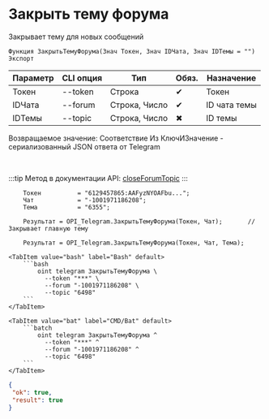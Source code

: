 ﻿---
sidebar_position: 4
---


# Закрыть тему форума
 Закрывает тему для новых сообщений



`Функция ЗакрытьТемуФорума(Знач Токен, Знач IDЧата, Знач IDТемы = "") Экспорт`

  | Параметр | CLI опция | Тип | Обяз. | Назначение |
  |-|-|-|-|-|
  | Токен | --token | Строка | &#x2714; | Токен |
  | IDЧата | --forum | Строка, Число | &#x2714; | ID чата темы |
  | IDТемы | --topic | Строка, Число | &#x2716; | ID темы |

  
  Возвращаемое значение:   Соответствие Из КлючИЗначение - сериализованный JSON ответа от Telegram

<br/>

:::tip
Метод в документации API: [closeForumTopic](https://core.telegram.org/bots/api#closeforumtopic)
:::
<br/>


```bsl title="Пример использования для 1С:Предприятие/OneScript"
    Токен          = "6129457865:AAFyzNYOAFbu...";
    Чат            = "-1001971186208";
    Тема           = "6355";

    Результат = OPI_Telegram.ЗакрытьТемуФорума(Токен, Чат);       // Закрывает главную тему

    Результат = OPI_Telegram.ЗакрытьТемуФорума(Токен, Чат, Тема);
```
    

 <Tabs>
  
    <TabItem value="bash" label="Bash" default>
        ```bash
            oint telegram ЗакрытьТемуФорума \
              --token "***" \
              --forum "-1001971186208" \
              --topic "6498"
        ```
    </TabItem>
  
    <TabItem value="bat" label="CMD/Bat" default>
        ```batch
            oint telegram ЗакрытьТемуФорума ^
              --token "***" ^
              --forum "-1001971186208" ^
              --topic "6498"
        ```
    </TabItem>
</Tabs>


```json title="Результат"
{
 "ok": true,
 "result": true
}
```
